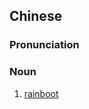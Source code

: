 ==Chinese==
{{zh-forms}}

===Pronunciation===
{{zh-pron
|m=shuǐxié
|c=seoi2 haai4
|mn=qz,xm:chúi-ôe/zz:chúi-ê
|cat=n
}}

===Noun===
{{zh-noun}}

# [[rainboot]]